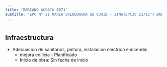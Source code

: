 ```yaml
---
title: 'MARIANO ACOSTA 1071'
subtitle: 'EPC N° 21 MARIA SKLODOWSKA DE CURIE - JINA(EPCJS 21/11°) BALDOMERO F. MORENO'
---
```


#
## Infraestructura

* Adecuacion de sanitarios, pintura, instalacion electrica e incendio 
    + mejora edilicia - Planificado 
    + Inicio de obra: Sin fecha de inicio 




